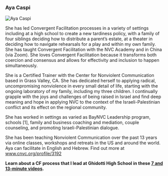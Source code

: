 
### Aya Caspi


<img src="/img/aya_caspi.jpeg" alt="Aya Caspi" className="round-image"/>


She has led Convergent Facilitation processes in a variety of settings including at a high school to create a new tardiness policy, with a family of four siblings deciding how to distribute a parent’s estate, at a theater in deciding how to navigate rehearsals for a play and within my own family. She has taught Convergent Facilitation with the NVC Academy and in China (via Zoom). She loves Convergent Facilitation because it transforms both coercion and consensus and allows for effectivity and inclusion to happen simultaneously.

She is a Certified Trainer with the Center for Nonviolent Communication based in Grass Valley, CA. She has dedicated herself to applying radical, uncompromising nonviolence in every small detail of life, starting with the ongoing laboratory of my family, including my three children. I continually grapple with the joys and challenges of being raised in Israel and find deep meaning and hope in applying NVC to the context of the Israeli-Palestinian conflict and its effect on the regional community.

She has worked in settings as varied as BayNVC Leadership program, schools [1], family and business coaching and mediation, couple counseling, and promoting Israeli-Palestinian dialogue.

She has been teaching Nonviolent Communication over the past 13 years via online classes, workshops and retreats in the US and around the world. Aya can facilitate in English and Hebrew. Find out more at www.cnvc.org/profile/3192


**Learn about a CF process that I lead at Ghidotti High School in these [7 and 13-minute videos](/case-studies/high-school-california).**
